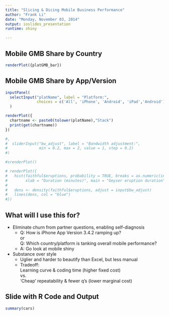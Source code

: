 ```yaml
---
title: "Slicing & Dicing Mobile Business Performance"
author: "Frank Li"
date: "Monday, November 03, 2014"
output: ioslides_presentation
runtime: shiny

---
```

## Mobile GMB Share by Country
```r

renderPlot({platGMB_bar})
```

## Mobile GMB Share by App/Version

```r
inputPanel(
  selectInput("platName", label = "Platform:",
              choices = c('All', 'iPhone', 'Android', 'iPad','Android'), selected = 'All')
  )

renderPlot({
  chartname <- paste0(tolower(platName),"Stack")
  print(get(chartname))
})

#,
#  sliderInput("bw_adjust", label = "Bandwidth adjustment:",
#              min = 0.2, max = 2, value = 1, step = 0.2)
#)

#srenderPlot()

# renderPlot({
#   hist(faithful$eruptions, probability = TRUE, breaks = as.numeric(input$n_breaks),
#        xlab = "Duration (minutes)", main = "Geyser eruption duration")
#   
#   dens <- density(faithful$eruptions, adjust = input$bw_adjust)
#   lines(dens, col = "blue")
#})
```

## What will I use this for?

- Eliminate churn from partner questions, enabling self-diagnosis
    - Q: How is iPhone App Version 3.4.2 ramping up? <br /> 
    or <br />
      Q: Which country/platform is tanking overall mobile performance?
    - A: Go look at mobile shiny
- Substance over style
    - Uglier and harder to beautify than Excel, but less manual
    - Tradeoff: <br />
    Learning curve & coding time (higher fixed cost)  <br /> 
    vs.  <br />
    'Cheap' repeatability & fewer q's (lower marginal cost)

## Slide with R Code and Output

```r
summary(cars)
```
